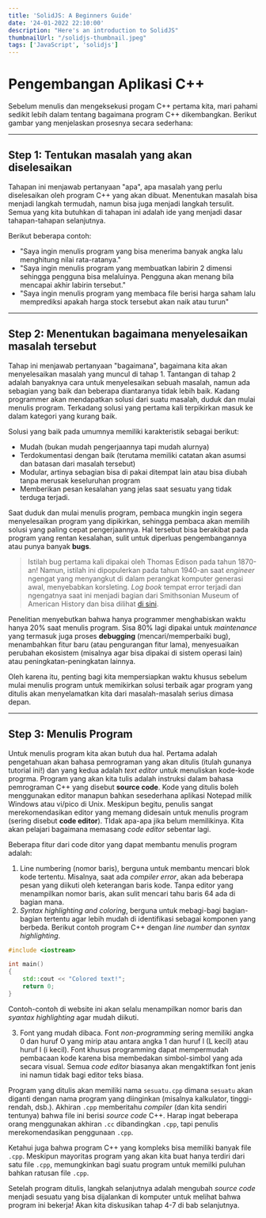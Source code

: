 ```yaml
---
title: 'SolidJS: A Beginners Guide'
date: '24-01-2022 22:10:00'
description: "Here's an introduction to SolidJS"
thumbnailUrl: "/solidjs-thumbnail.jpeg"
tags: ['JavaScript', 'solidjs']
---
```



# Pengembangan Aplikasi C++

Sebelum menulis dan mengeksekusi progam C++ pertama kita, mari pahami sedikit lebih dalam tentang bagaimana program C++ dikembangkan. Berikut gambar yang menjelaskan prosesnya secara sederhana:

---

## Step 1: Tentukan masalah yang akan diselesaikan

Tahapan ini menjawab pertanyaan "apa", apa masalah yang perlu diselesaikan oleh program C++ yang akan dibuat. Menentukan masalah bisa menjadi langkah termudah, namun bisa juga menjadi langkah tersulit. Semua yang kita butuhkan di tahapan ini adalah ide yang menjadi dasar tahapan-tahapan selanjutnya. 

Berikut beberapa contoh:
 
- "Saya ingin menulis program yang bisa menerima banyak angka lalu menghitung nilai rata-ratanya."
- "Saya ingin menulis program yang membuatkan labirin 2 dimensi sehingga pengguna bisa melaluinya. Pengguna akan menang bila mencapai akhir labirin tersebut."
- "Saya ingin menulis program yang membaca file berisi harga saham lalu memprediksi apakah harga stock tersebut akan naik atau turun"

---

## Step 2: Menentukan bagaimana menyelesaikan masalah tersebut

Tahap ini menjawab pertanyaan "bagaimana", bagaimana kita akan menyelesaikan masalah yang muncul di tahap 1. Tantangan di tahap 2 adalah banyaknya cara untuk menyelesaikan sebuah masalah, namun ada sebagian yang baik dan beberapa diantaranya tidak lebih baik. Kadang programmer akan mendapatkan solusi dari suatu masalah, duduk dan mulai menulis program. Terkadang solusi yang pertama kali terpikirkan masuk ke dalam kategori yang kurang baik. 

Solusi yang baik pada umumnya memiliki karakteristik sebagai berikut:

- Mudah (bukan mudah pengerjaannya tapi mudah alurnya)
- Terdokumentasi dengan baik (terutama memiliki catatan akan asumsi dan batasan dari masalah tersebut)
- Modular, artinya sebagian bisa di pakai ditempat lain atau bisa diubah tanpa merusak keseluruhan program
- Memberikan pesan kesalahan yang jelas saat sesuatu yang tidak terduga terjadi. 

Saat duduk dan mulai menulis program, pembaca mungkin ingin segera menyelesaikan program yang dipikirkan, sehingga pembaca akan memilih solusi yang paling cepat pengerjaannya. Hal tersebut bisa berakibat pada program yang rentan kesalahan, sulit untuk diperluas pengembangannya atau punya banyak **bugs**. 

> Istilah bug pertama kali dipakai oleh Thomas Edison pada tahun 1870-an! Namun, istilah ini dipopulerkan pada tahun 1940-an saat *engineer* ngengat yang menyangkut di dalam perangkat komputer generasi awal, menyebabkan korsleting. *Log book* tempat error terjadi dan ngengatnya saat ini menjadi bagian dari Smithsonian Museum of American History dan bisa dilihat [di sini](https://americanhistory.si.edu/collections/search/object/nmah_334663).

Penelitian menyebutkan bahwa hanya programmer menghabiskan waktu hanya 20% saat menulis program. Sisa 80% lagi dipakai untuk *maintenance* yang termasuk juga proses **debugging** (mencari/memperbaiki bug), menambahkan fitur baru (atau pengurangan fitur lama), menyesuaikan perubahan ekosistem (misalnya agar bisa dipakai di sistem operasi lain) atau peningkatan-peningkatan lainnya. 

Oleh karena itu, penting bagi kita mempersiapkan waktu khusus sebelum mulai menulis program untuk memikirkan solusi terbaik agar program yang ditulis akan menyelamatkan kita dari masalah-masalah serius dimasa depan. 

---

## Step 3: Menulis Program


Untuk menulis program kita akan butuh dua hal. Pertama adalah pengetahuan akan bahasa pemrograman yang akan ditulis (itulah gunanya tutorial ini!) dan yang kedua adalah *text editor* untuk menuliskan kode-kode progrma. Program yang akan kita tulis adalah instruksi dalam bahasa pemrograman C++ yang disebut **source code**. Kode yang ditulis boleh menggunakan editor manapun bahkan sesederhana aplikasi Notepad milik Windows atau vi/pico di Unix. Meskipun begitu, penulis sangat merekomendasikan editor yang memang didesain untuk menulis program (sering disebut **code editor**). TIdak apa-apa jika belum memilikinya. Kita akan pelajari bagaimana memasang *code editor* sebentar lagi. 

Beberapa fitur dari code ditor yang dapat membantu menulis program adalah:

1. Line numbering (nomor baris), berguna untuk membantu mencari blok kode tertentu. Misalnya, saat ada *compiler error*, akan ada beberapa pesan yang diikuti oleh keterangan baris kode. Tanpa editor yang menampilkan nomor baris, akan sulit mencari tahu baris 64 ada di bagian mana. 
2. *Syntax highlighting and coloring*, berguna untuk mebagi-bagi bagian-bagian tertentu agar lebih mudah di identifikasi sebagai komponen yang berbeda. Berikut contoh program C++ dengan *line number* dan *syntax highlighting*. 

```cpp
#include <iostream>

int main()
{
    std::cout << "Colored text!";
    return 0;
}
```

Contoh-contoh di website ini akan selalu menampilkan nomor baris dan *syantax highlighting* agar mudah diikuti. 

3. Font yang mudah dibaca. Font *non-programming* sering memiliki angka 0 dan huruf O yang mirip atau antara angka 1 dan huruf l (L kecil) atau huruf I (i kecil). Font khusus programming dapat mempermudah pembacaan kode karena bisa membedakan simbol-simbol yang ada secara visual. Semua *code editor* biasanya akan mengaktifkan font jenis ini namun tidak bagi editor teks biasa. 

Program yang ditulis akan memiliki nama `sesuatu.cpp` dimana `sesuatu` akan diganti dengan nama program yang diinginkan (misalnya kalkulator, tinggi-rendah, dsb.). Akhiran `.cpp` memberitahu *compiler* (dan kita sendiri tentunya) bahwa file ini berisi *source code* C++. Harap ingat beberapa orang menggunakan akhiran `.cc` dibandingkan `.cpp`, tapi penulis merekomendasikan penggunaan `.cpp`. 

Ketahui juga bahwa program C++ yang kompleks bisa memiliki banyak file `.cpp`. Meskipun mayoritas program yang akan kita buat hanya terdiri dari satu file `.cpp`, memungkinkan bagi suatu program untuk memilki puluhan bahkan ratusan file `.cpp`. 

Setelah program ditulis, langkah selanjutnya adalah mengubah *source code* menjadi sesuatu yang bisa dijalankan di komputer untuk melihat bahwa program ini bekerja! Akan kita diskusikan tahap 4-7 di bab selanjutnya. 
